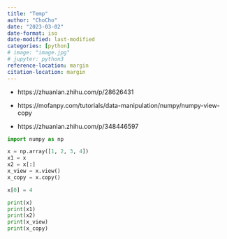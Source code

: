```yaml
---
title: "Temp"
author: "ChoCho"
date: "2023-03-02"
date-format: iso
date-modified: last-modified
categories: [python]
# image: "image.jpg"
# jupyter: python3
reference-location: margin
citation-location: margin
---
```



- https://zhuanlan.zhihu.com/p/28626431

- https://mofanpy.com/tutorials/data-manipulation/numpy/numpy-view-copy

- https://zhuanlan.zhihu.com/p/348446597

```python
import numpy as np

x = np.array([1, 2, 3, 4])
x1 = x
x2 = x[:]
x_view = x.view()
x_copy = x.copy()

x[0] = 4

print(x)
print(x1)
print(x2)
print(x_view)
print(x_copy)
```